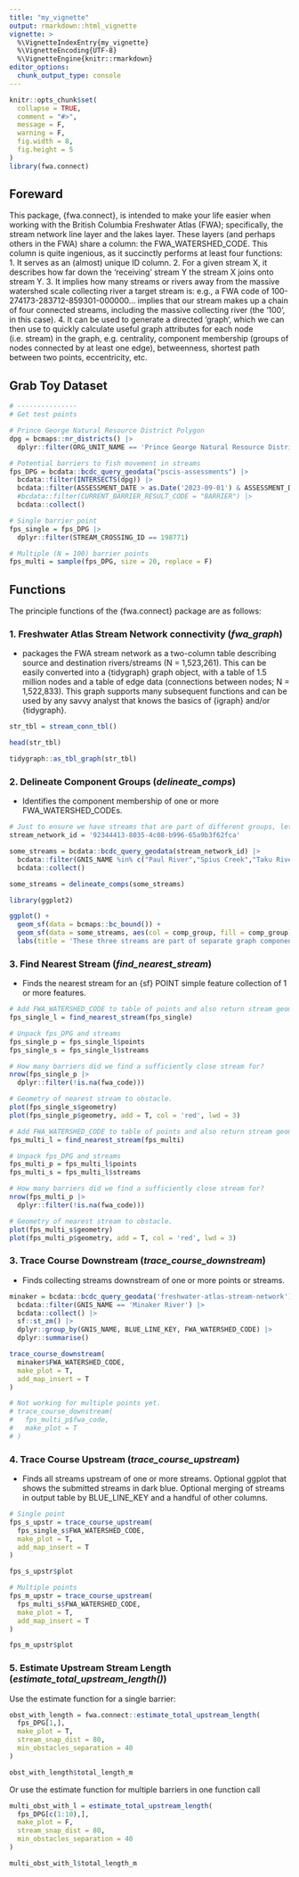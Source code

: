 ```yaml
---
title: "my_vignette"
output: rmarkdown::html_vignette
vignette: >
  %\VignetteIndexEntry{my_vignette}
  %\VignetteEncoding{UTF-8}
  %\VignetteEngine{knitr::rmarkdown}
editor_options: 
  chunk_output_type: console
---
```


```r
knitr::opts_chunk$set(
  collapse = TRUE,
  comment = "#>",
  message = F,
  warning = F,
  fig.width = 8,
  fig.height = 5
)
library(fwa.connect)
```

## Foreward

This package, {fwa.connect}, is intended to make your life easier when working with the British Columbia Freshwater Atlas (FWA); specifically, the stream network line layer and the lakes layer. These layers (and perhaps others in the FWA) share a column: the FWA_WATERSHED_CODE. This column is quite ingenious, as it succinctly performs at least four functions:
1. It serves as an (almost) unique ID column.
2. For a given stream X, it describes how far down the 'receiving' stream Y the stream X joins onto stream Y.
3. It implies how many streams or rivers away from the massive watershed scale collecting river a target stream is: e.g., a FWA code of 100-274173-283712-859301-000000... implies that our stream makes up a chain of four connected streams, including the massive collecting river (the '100', in this case).
4. It can be used to generate a directed 'graph', which we can then use to quickly calculate useful graph attributes for each node (i.e. stream) in the graph, e.g. centrality, component membership (groups of nodes connected by at least one edge), betweenness, shortest path between two points, eccentricity, etc.

## Grab Toy Dataset

```r
# ---------------
# Get test points

# Prince George Natural Resource District Polygon
dpg = bcmaps::nr_districts() |>
  dplyr::filter(ORG_UNIT_NAME == 'Prince George Natural Resource District')

# Potential barriers to fish movement in streams
fps_DPG = bcdata::bcdc_query_geodata("pscis-assessments") |>
  bcdata::filter(INTERSECTS(dpg)) |>
  bcdata::filter(ASSESSMENT_DATE > as.Date('2023-09-01') & ASSESSMENT_DATE < as.Date('2024-12-31')) |>
  #bcdata::filter(CURRENT_BARRIER_RESULT_CODE = "BARRIER") |>
  bcdata::collect()

# Single barrier point
fps_single = fps_DPG |>
  dplyr::filter(STREAM_CROSSING_ID == 198771)

# Multiple (N = 100) barrier points
fps_multi = sample(fps_DPG, size = 20, replace = F)
```

## Functions

The principle functions of the {fwa.connect} package are as follows:

### 1. Freshwater Atlas Stream Network connectivity (*fwa_graph*)

- packages the FWA stream network as a two-column table describing source and destination rivers/streams (N = 1,523,261). This can be easily converted into a {tidygraph} graph object, with a table of 1.5 million nodes and a table of edge data (connections between nodes; N = 1,522,833). This graph supports many subsequent functions and can be used by any savvy analyst that knows the basics of {igraph} and/or {tidygraph}.

```r
str_tbl = stream_conn_tbl()

head(str_tbl)

tidygraph::as_tbl_graph(str_tbl)
```

### 2. Delineate Component Groups (*delineate_comps*)

- Identifies the component membership of one or more FWA_WATERSHED_CODEs.

```r
# Just to ensure we have streams that are part of different groups, let's snag the geometries of three different streams around the province.
stream_network_id = '92344413-8035-4c08-b996-65a9b3f62fca'

some_streams = bcdata::bcdc_query_geodata(stream_network_id) |> 
  bcdata::filter(GNIS_NAME %in% c("Paul River","Spius Creek","Taku River")) |> 
  bcdata::collect()

some_streams = delineate_comps(some_streams)

library(ggplot2)

ggplot() + 
  geom_sf(data = bcmaps::bc_bound()) +
  geom_sf(data = some_streams, aes(col = comp_group, fill = comp_group)) +
  labs(title = 'These three streams are part of separate graph components')
```

### 3. Find Nearest Stream (*find_nearest_stream*)

- Finds the nearest stream for an {sf} POINT simple feature collection of 1 or more features.

```r
# Add FWA_WATERSHED_CODE to table of points and also return stream geometries
fps_single_l = find_nearest_stream(fps_single)

# Unpack fps_DPG and streams
fps_single_p = fps_single_l$points
fps_single_s = fps_single_l$streams

# How many barriers did we find a sufficiently close stream for?
nrow(fps_single_p |>
  dplyr::filter(!is.na(fwa_code)))

# Geometry of nearest stream to obstacle.
plot(fps_single_s$geometry)
plot(fps_single_p$geometry, add = T, col = 'red', lwd = 3)

```

```r
# Add FWA_WATERSHED_CODE to table of points and also return stream geometries
fps_multi_l = find_nearest_stream(fps_multi)

# Unpack fps_DPG and streams
fps_multi_p = fps_multi_l$points
fps_multi_s = fps_multi_l$streams

# How many barriers did we find a sufficiently close stream for?
nrow(fps_multi_p |>
  dplyr::filter(!is.na(fwa_code)))

# Geometry of nearest stream to obstacle.
plot(fps_multi_s$geometry)
plot(fps_multi_p$geometry, add = T, col = 'red', lwd = 3)
```

### 3. Trace Course Downstream (*trace_course_downstream*)

- Finds collecting streams downstream of one or more points or streams.

```r
minaker = bcdata::bcdc_query_geodata('freshwater-atlas-stream-network') |> 
  bcdata::filter(GNIS_NAME == 'Minaker River') |> 
  bcdata::collect() |> 
  sf::st_zm() |> 
  dplyr::group_by(GNIS_NAME, BLUE_LINE_KEY, FWA_WATERSHED_CODE) |> 
  dplyr::summarise()

trace_course_downstream(
  minaker$FWA_WATERSHED_CODE,
  make_plot = T,
  add_map_insert = T
)

# Not working for multiple points yet.
# trace_course_downstream(
#   fps_multi_p$fwa_code,
#   make_plot = T
# )
```

### 4. Trace Course Upstream (*trace_course_upstream*)

- Finds all streams upstream of one or more streams. Optional ggplot that shows the submitted streams in dark blue. Optional merging of streams in output table by BLUE_LINE_KEY and a handful of other columns.

```r
# Single point
fps_s_upstr = trace_course_upstream(
  fps_single_s$FWA_WATERSHED_CODE,
  make_plot = T,
  add_map_insert = T
)

fps_s_upstr$plot

# Multiple points
fps_m_upstr = trace_course_upstream(
  fps_multi_s$FWA_WATERSHED_CODE,
  make_plot = T,
  add_map_insert = T
)

fps_m_upstr$plot
```


### 5. Estimate Upstream Stream Length (*estimate_total_upstream_length()*)

Use the estimate function for a single barrier:

```r
obst_with_length = fwa.connect::estimate_total_upstream_length(
  fps_DPG[1,],
  make_plot = T,
  stream_snap_dist = 80,
  min_obstacles_separation = 40
)

obst_with_length$total_length_m
```

Or use the estimate function for multiple barriers in one function call

```r
multi_obst_with_l = estimate_total_upstream_length(
  fps_DPG[c(1:10),],
  make_plot = F,
  stream_snap_dist = 80,
  min_obstacles_separation = 40
)

multi_obst_with_l$total_length_m
```
